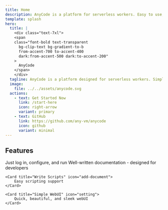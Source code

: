 ```yaml
---
title: Home
description: AnyCode is a platform for serverless workers. Easy to use, and quick to set up.
template: splash
hero:
  title: |
    <div class="text-7xl">
    <span
    class="font-bold text-transparent
      bg-clip-text bg-gradient-to-b
      from-accent-700 to-accent-400
      dark:from-accent-500 dark:to-accent-200"
    >
      AnyCode
    </span>
    </div>
  tagline: AnyCode is a platform designed for serverless workers. Simple to use and fast to set up. Quick, easy, and effective configuration—get everything up and running in less than three minutes! Use Discord to log in, and get started! 
  image:
    file: ../../assets/anycode.svg
  actions:
    - text: Get Started Now
      link: /start-here
      icon: right-arrow
      variant: primary
    - text: GitHub
      link: https://github.com/any-vm/anycode
      icon: github
      variant: minimal
---
```



## Features

<CardGrid>
  <Card title="Quick" icon="star">
		Just log in, configure, and run
	</Card>
  
  <Card title="Documented" icon="open-book">
		Well-written documentation - designed for developers
	</Card>

	<Card title="Write Scripts" icon="add-document">
		Easy scripting support
	</Card>

	<Card title="Simple WebUI" icon="setting">
		Quick, beautiful, and sleek webUI
	</Card>
</CardGrid>
